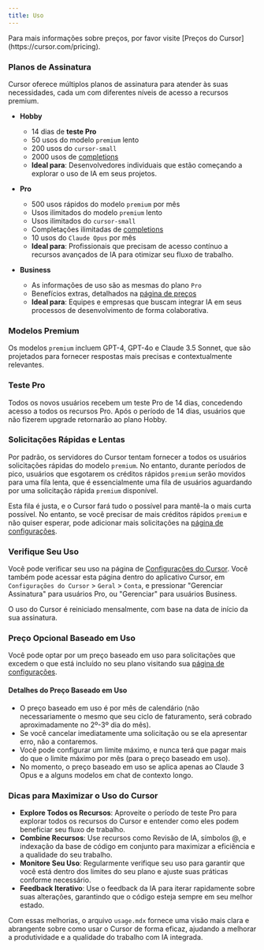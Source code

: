 ```yaml
---
title: Uso
---
```


<Info>
  Para mais informações sobre preços, por favor visite [Preços do
  Cursor](https://cursor.com/pricing).
</Info>

### Planos de Assinatura

Cursor oferece múltiplos planos de assinatura para atender às suas necessidades, cada um com diferentes níveis de acesso a recursos premium.

- **Hobby**

  - 14 dias de **teste Pro**
  - 50 usos do modelo `premium` lento
  - 200 usos do `cursor-small`
  - 2000 usos de [completions](/tab/overview)
  - **Ideal para**: Desenvolvedores individuais que estão começando a explorar o uso de IA em seus projetos.

- **Pro**

  - 500 usos rápidos do modelo `premium` por mês
  - Usos ilimitados do modelo `premium` lento
  - Usos ilimitados do `cursor-small`
  - Completações ilimitadas de [completions](/tab/overview)
  - 10 usos do `Claude Opus` por mês
  - **Ideal para**: Profissionais que precisam de acesso contínuo a recursos avançados de IA para otimizar seu fluxo de trabalho.

- **Business**
  - As informações de uso são as mesmas do plano `Pro`
  - Benefícios extras, detalhados na [página de preços](https://cursor.com/pricing)
  - **Ideal para**: Equipes e empresas que buscam integrar IA em seus processos de desenvolvimento de forma colaborativa.

### Modelos Premium

Os modelos `premium` incluem GPT-4, GPT-4o e Claude 3.5 Sonnet, que são projetados para fornecer respostas mais precisas e contextualmente relevantes.

### Teste Pro

Todos os novos usuários recebem um teste Pro de 14 dias, concedendo acesso a todos os recursos Pro. Após o período de 14 dias, usuários que não fizerem upgrade retornarão ao plano Hobby.

### Solicitações Rápidas e Lentas

Por padrão, os servidores do Cursor tentam fornecer a todos os usuários solicitações rápidas do modelo `premium`. No entanto, durante períodos de pico, usuários que esgotarem os créditos rápidos `premium` serão movidos para uma fila lenta, que é essencialmente uma fila de usuários aguardando por uma solicitação rápida `premium` disponível.

Esta fila é justa, e o Cursor fará tudo o possível para mantê-la o mais curta possível. No entanto, se você precisar de mais créditos rápidos `premium` e não quiser esperar, pode adicionar mais solicitações na [página de configurações](https://cursor.com/settings).

### Verifique Seu Uso

Você pode verificar seu uso na página de [Configurações do Cursor](https://cursor.com/settings). Você também pode acessar esta página dentro do aplicativo Cursor, em `Configurações do Cursor` > `Geral` > `Conta`, e pressionar "Gerenciar Assinatura" para usuários Pro, ou "Gerenciar" para usuários Business.

O uso do Cursor é reiniciado mensalmente, com base na data de início da sua assinatura.

### Preço Opcional Baseado em Uso

Você pode optar por um preço baseado em uso para solicitações que excedem o que está incluído no seu plano visitando sua [página de configurações](https://cursor.com/settings).

#### Detalhes do Preço Baseado em Uso

- O preço baseado em uso é por mês de calendário (não necessariamente o mesmo que seu ciclo de faturamento, será cobrado aproximadamente no 2º-3º dia do mês).
- Se você cancelar imediatamente uma solicitação ou se ela apresentar erro, não a contaremos.
- Você pode configurar um limite máximo, e nunca terá que pagar mais do que o limite máximo por mês (para o preço baseado em uso).
- No momento, o preço baseado em uso se aplica apenas ao Claude 3 Opus e a alguns modelos em chat de contexto longo.

### Dicas para Maximizar o Uso do Cursor

- **Explore Todos os Recursos**: Aproveite o período de teste Pro para explorar todos os recursos do Cursor e entender como eles podem beneficiar seu fluxo de trabalho.
- **Combine Recursos**: Use recursos como Revisão de IA, símbolos @, e indexação da base de código em conjunto para maximizar a eficiência e a qualidade do seu trabalho.
- **Monitore Seu Uso**: Regularmente verifique seu uso para garantir que você está dentro dos limites do seu plano e ajuste suas práticas conforme necessário.
- **Feedback Iterativo**: Use o feedback da IA para iterar rapidamente sobre suas alterações, garantindo que o código esteja sempre em seu melhor estado.

Com essas melhorias, o arquivo `usage.mdx` fornece uma visão mais clara e abrangente sobre como usar o Cursor de forma eficaz, ajudando a melhorar a produtividade e a qualidade do trabalho com IA integrada.
